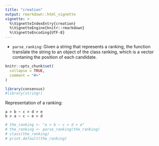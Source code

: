```yaml
---
title: "creation"
output: rmarkdown::html_vignette
vignette: >
  %\VignetteIndexEntry{creation}
  %\VignetteEngine{knitr::rmarkdown}
  %\VignetteEncoding{UTF-8}
---
```


* `parse_ranking`: Given a string that represents a ranking, the function translate
  the string to an object of the class ranking, which is a vector contaning the 
  position of each candidate.

```r
knitr::opts_chunk$set(
  collapse = TRUE,
  comment = "#>"
)
```

```r
library(consensus)
#library(stringr)
```

Representation of a ranking:

```
a > b ~ c > d > e
b > a ~ c ~ e > d
```

```r
# the_ranking <- "a > b ~ c > d > e"
# the_ranking <- parse_ranking(the_ranking)
# class(the_ranking)
# print.default(the_ranking)
```

